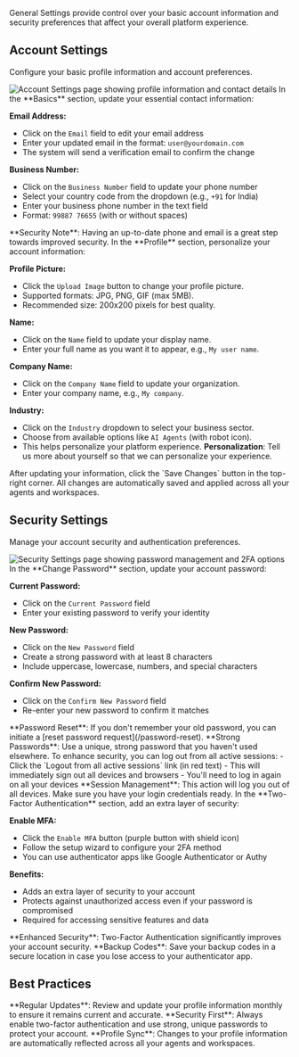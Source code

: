 General Settings provide control over your basic account information and security preferences that affect your overall platform experience.

## Account Settings

Configure your basic profile information and account preferences.

<Frame>
  <img
    src="/images/dashboard/account/step-3-account-settings.png"
    alt="Account Settings page showing profile information and contact details"
  />
</Frame>

<Steps>
<Step title="Update Basic Information" icon="address-book">
  In the **Basics** section, update your essential contact information:
  
  **Email Address:**
  - Click on the `Email` field to edit your email address
  - Enter your updated email in the format: `user@yourdomain.com`
  - The system will send a verification email to confirm the change
  
  **Business Number:**
  - Click on the `Business Number` field to update your phone number
  - Select your country code from the dropdown (e.g., `+91` for India)
  - Enter your business phone number in the text field
  - Format: `99887 76655` (with or without spaces)
  
  <Info>
  **Security Note**: Having an up-to-date phone and email is a great step towards improved security.
  </Info>
</Step>

<Step title="Configure Profile Details" icon="user">
In the **Profile** section, personalize your account information:

**Profile Picture:**
- Click the `Upload Image` button to change your profile picture.
- Supported formats: JPG, PNG, GIF (max 5MB).
- Recommended size: 200x200 pixels for best quality.

**Name:**
- Click on the `Name` field to update your display name.
- Enter your full name as you want it to appear, e.g., `My user name`.

**Company Name:**
- Click on the `Company Name` field to update your organization.
- Enter your company name, e.g., `My company`.

**Industry:**
- Click on the `Industry` dropdown to select your business sector.
- Choose from available options like `AI Agents` (with robot icon).
- This helps personalize your platform experience.
  <Tip>
    **Personalization**: Tell us more about yourself so that we can personalize
    your experience.
  </Tip>
</Step>

<Step title="Save Changes" icon="floppy-disk">
  After updating your information, click the `Save Changes` button in the top-right corner.
  
  <Check>
  All changes are automatically saved and applied across all your agents and workspaces.
  </Check>
</Step>
</Steps>

## Security Settings

Manage your account security and authentication preferences.

<Frame>
  <img
    src="/images/dashboard/account/step-4-security-settings.png"
    alt="Security Settings page showing password management and 2FA options"
  />
</Frame>

<Steps>
<Step title="Change Password" icon="key">
  In the **Change Password** section, update your account password:
  
  **Current Password:**
  - Click on the `Current Password` field
  - Enter your existing password to verify your identity
  
  **New Password:**
  - Click on the `New Password` field
  - Create a strong password with at least 8 characters
  - Include uppercase, lowercase, numbers, and special characters
  
  **Confirm New Password:**
  - Click on the `Confirm New Password` field
  - Re-enter your new password to confirm it matches
  
  <Info>
  **Password Reset**: If you don't remember your old password, you can initiate a [reset password request](/password-reset).
  </Info>
  
  <Warning>
  **Strong Passwords**: Use a unique, strong password that you haven't used elsewhere.
  </Warning>
</Step>

<Step title="Manage Active Sessions" icon="right-from-bracket">
  To enhance security, you can log out from all active sessions: - Click the
  `Logout from all active sessions` link (in red text) - This will immediately
  sign out all devices and browsers - You'll need to log in again on all your
  devices
  <Warning>
    **Session Management**: This action will log you out of all devices. Make
    sure you have your login credentials ready.
  </Warning>
</Step>

<Step title="Enable Two-Factor Authentication" icon="shield">
  In the **Two-Factor Authentication** section, add an extra layer of security:
  
  **Enable MFA:**
  - Click the `Enable MFA` button (purple button with shield icon)
  - Follow the setup wizard to configure your 2FA method
  - You can use authenticator apps like Google Authenticator or Authy
  
  **Benefits:**
  - Adds an extra layer of security to your account
  - Protects against unauthorized access even if your password is compromised
  - Required for accessing sensitive features and data
  
  <Check>
  **Enhanced Security**: Two-Factor Authentication significantly improves your account security.
  </Check>
  
  <Tip>
  **Backup Codes**: Save your backup codes in a secure location in case you lose access to your authenticator app.
  </Tip>
</Step>
</Steps>

## Best Practices

<Tip>
  **Regular Updates**: Review and update your profile information monthly to
  ensure it remains current and accurate.
</Tip>

<Warning>
  **Security First**: Always enable two-factor authentication and use strong,
  unique passwords to protect your account.
</Warning>

<Info>
  **Profile Sync**: Changes to your profile information are automatically
  reflected across all your agents and workspaces.
</Info>
